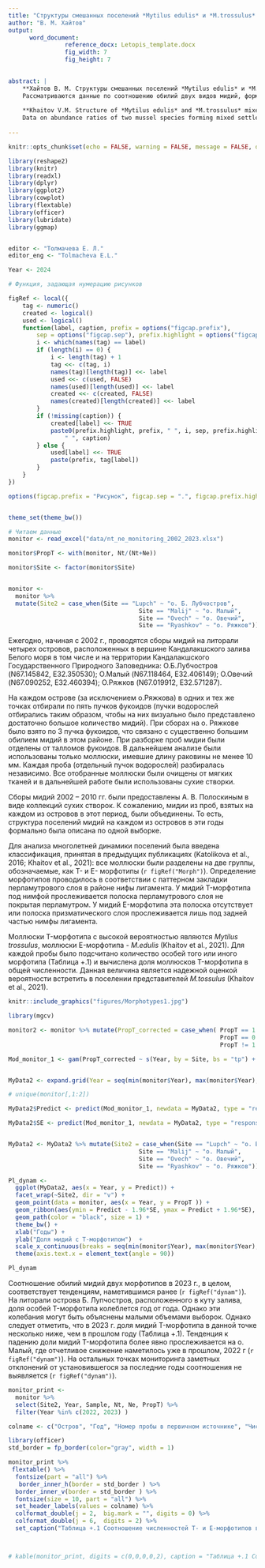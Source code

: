 ```yaml
---
title: "Cтруктуры смешанных поселений *Mytilus edulis* и *M.trossulus* в вершине Кандалакшского залива"
author: "В. М. Хайтов"
output: 
      word_document:
                reference_docx: Letopis_template.docx
                fig_width: 7
                fig_height: 7

 
abstract: |
    **Хайтов В. М. Cтруктуры смешанных поселений *Mytilus edulis* и *M.trossulus* в вершине Кандалакшского залива ** // Толмачева Е. Л.  (ред.) Летопись природы Кадалакшского заповедника за 2023 год (ежегодный отчет). Кандалакша. Т.1 (Летопись природы Кандалакшского заповедника, кн. ++)
    Рассматриваются данные по соотношению обилий двух видов мидий, формирующих смешанные поселения в стандартных точках наблюдений (четыре оcтрова, расположенных на разном расстоянии от кута залива и пять мидиевых банок). 
    
    **Khaitov V.M. Structure of *Mytilus edulis* and *M.trossulus* mixed settlements in the top of Kandalaksha Bay** // Tolmacheva E. L. (ed.)  The Chronicle of Nature by the Kandalaksha Reserve for 2021 (Annual report).  Kandalaksha. V.1. (The Chronicle of Nature by the Kandalaksha Reserve, Book N ++)
    Data on abundance ratios of two mussel species forming mixed settlements at standard observation points (four islands located at different distances from the bay top and at five mussel beds) are considered.  
           
---
```


```r


knitr::opts_chunk$set(echo = FALSE, warning = FALSE, message = FALSE, dpi=300)

library(reshape2)
library(knitr)
library(readxl)
library(dplyr)
library(ggplot2)
library(cowplot)
library(flextable)
library(officer)
library(lubridate)
library(ggmap)


editor <- "Толмачева Е. Л."
editor_eng <- "Tolmacheva E.L."

Year <- 2024

# Функция, задающая нумерацию рисунков

figRef <- local({
    tag <- numeric()
    created <- logical()
    used <- logical()
    function(label, caption, prefix = options("figcap.prefix"), 
        sep = options("figcap.sep"), prefix.highlight = options("figcap.prefix.highlight")) {
        i <- which(names(tag) == label)
        if (length(i) == 0) {
            i <- length(tag) + 1
            tag <<- c(tag, i)
            names(tag)[length(tag)] <<- label
            used <<- c(used, FALSE)
            names(used)[length(used)] <<- label
            created <<- c(created, FALSE)
            names(created)[length(created)] <<- label
        }
        if (!missing(caption)) {
            created[label] <<- TRUE
            paste0(prefix.highlight, prefix, " ", i, sep, prefix.highlight, 
                " ", caption)
        } else {
            used[label] <<- TRUE
            paste(prefix, tag[label])
        }
    }
})

options(figcap.prefix = "Рисунок", figcap.sep = ".", figcap.prefix.highlight = "**")


theme_set(theme_bw())


```



```r
# Читаем данные
monitor <- read_excel("data/nt_ne_monitoring_2002_2023.xlsx") 

monitor$PropT <- with(monitor, Nt/(Nt+Ne))

monitor$Site <- factor(monitor$Site)


monitor <- 
  monitor %>% 
  mutate(Site2 = case_when(Site == "Lupch" ~ "о. Б. Лубчостров",
                                     Site == "Malij" ~ "о. Малый",
                                     Site == "Ovech" ~ "о. Овечий",
                                     Site == "Ryashkov" ~ "о. Ряжков")) 

```


Ежегодно, начиная с 2002 г., проводятся сборы мидий на литорали четырех островов, расположенных в вершине Кандалакшского залива Белого моря в том числе и на территории Кандалакшского Государственного Природного Заповедника: О.Б.Лубчостров (N67.145842, E32.350530); О.Малый (N67.118464, E32.406149); О.Овечий (N67.090252, E32.460394); О.Ряжков (N67.019912, E32.571287). 

На каждом острове (за исключением о.Ряжкова) в одних и тех же точках отбирали по пять пучков фукоидов (пучки водорослей отбирались таким образом, чтобы на них визуально было представлено достаточно большое количество мидий). При сборах на о. Ряжкове было взято по 3 пучка фукоидов, что связано с существенно большим обилием мидий в этом районе. При разборке проб мидии были отделены от талломов фукоидов. В дальнейшем анализе были использованы только моллюски, имевшие длину раковины не менее 10 мм. Каждая проба (отдельный пучок водорослей) разбиралась независимо. Все отобранные моллюски были очищены от мягких тканей и в дальнейшей работе были использованы сухие створки.


Сборы мидий 2002 – 2010 гг. были  предоставлены А. В. Полоскиным в виде коллекций сухих створок. К сожалению, мидии из проб, взятых на каждом из островов в этот период, были объединены. То есть, структура поселений мидий на каждом из островов в эти годы формально была описана по одной выборке. 



Для анализа многолетней динамики поселений была введена классификация, принятая в предыдущих публикациях (Katolikova et al., 2016; Khaitov et al., 2021): все моллюски были разделены на две группы, обозначаемые, как T- и E- морфотипы (`r figRef("Morph")`). Определение морфотипов проводилось в соответствии с паттерном закладки перламутрового слоя в районе нифы лигамента. У мидий T-морфотипа под нимфой прослеживается полоска перламутрового слоя не покрытая перламутром. У мидий E-морфотипа  эта полоска отсутствует или полоска призматического слоя прослеживается лишь под задней частью нимфы лигамента. 


Моллюски T-морфотипа с высокой вероятностью являются *Mytilus trossulus*, моллюски E-морфотипа - *M.edulis* (Khaitov et al., 2021). Для каждой пробы было подсчитано количество особей того или иного морфотипа (Таблица +.1) и вычислена доля моллюсков T-морфотипа в общей численности. Данная величина является надежной оценкой вероятности встретить в поселении представителей *M.tossulus* (Khaitov et al., 2021). 




```r

knitr::include_graphics("figures/Morphotypes1.jpg")

```







```r
library(mgcv)

monitor2 <- monitor %>% mutate(PropT_corrected = case_when( PropT == 1 ~ 0.9999,
                                                            PropT == 0 ~ 0.0001, 
                                                            PropT != 1 & PropT !=0 ~ PropT))

Mod_monitor_1 <- gam(PropT_corrected ~ s(Year, by = Site, bs = "tp") + Site, family = "betar", data = monitor2)


MyData2 <- expand.grid(Year = seq(min(monitor$Year), max(monitor$Year), 0.1), Site = levels(monitor$Site))

# unique(monitor[,1:2])

MyData2$Predict <- predict(Mod_monitor_1, newdata = MyData2, type = "response", se = T)$fit

MyData2$SE <- predict(Mod_monitor_1, newdata = MyData2, type = "response", se = T)$se.fit


MyData2 <- MyData2 %>% mutate(Site2 = case_when(Site == "Lupch" ~ "о. Б. Лубчостров",
                                     Site == "Malij" ~ "о. Малый",
                                     Site == "Ovech" ~ "о. Овечий",
                                     Site == "Ryashkov" ~ "о. Ряжков"))

Pl_dynam <- 
  ggplot(MyData2, aes(x = Year, y = Predict)) + 
  facet_wrap(~Site2, dir = "v") + 
  geom_point(data = monitor, aes(x = Year, y = PropT )) + 
  geom_ribbon(aes(ymin = Predict - 1.96*SE, ymax = Predict + 1.96*SE), alpha = 0.2) + 
  geom_path(color = "black", size = 1) +
  theme_bw() + 
  xlab("Годы") + 
  ylab("Доля мидий с T-морфотипом")  + 
  scale_x_continuous(breaks = seq(min(monitor$Year), max(monitor$Year), 1) )+
  theme(axis.text.x = element_text(angle = 90))

```



```r

Pl_dynam
```

Соотношение обилий мидий двух морфотипов в 2023 г., в целом, соответствует тенденциям, наметившимся ранее (`r figRef("dynam")`). На литорали острова Б. Лупчостров, расположенного в куту залива, доля особей T-морфотипа колеблется год от года. Однако эти колебания могут быть объяснены малыми объемами выборок. Однако следует отметить, что в 2023 г. доля мидий T-морфотипа в данной точке несколько ниже, чем в прошлом году (Таблица +.1). Тенденция к падению доли мидий T-морфотипа более явно прослеживается на о. Малый, где отчетливое снижение наметилось уже в прошлом, 2022 г (`r figRef("dynam")`). На остальных точках мониторинга заметных отклонений от установившегося за последние годы соотношения не выявляется (`r figRef("dynam")`). 



```r
monitor_print <- 
  monitor %>% 
  select(Site2, Year, Sample, Nt, Ne, PropT) %>% 
  filter(Year %in% c(2022, 2023) )

colname <- c("Остров", "Год", "Номер пробы в первичном источнике", "Численность T-морфотипа", "Численность E-морфотипа", "Доля T-морфотипа в общей численности")

library(officer)
std_border = fp_border(color="gray", width = 1)

monitor_print %>% 
 flextable() %>% 
  fontsize(part = "all") %>% 
   border_inner_h(border = std_border ) %>% 
  border_inner_v(border = std_border ) %>% 
  fontsize(size = 10, part = "all") %>% 
  set_header_labels(values = colname) %>% 
  colformat_double(j = 2,  big.mark = "", digits = 0) %>% 
  colformat_double(j = 6,  digits = 2) %>%
  set_caption("Таблица +.1 Соотношение численностей T- и E-морфотипов в пробах на четырех островах в 2022-2023 г. Abundance of T- and E-morfotypes in samples from four island in 2022-2023") 



# kable(monitor_print, digits = c(0,0,0,0,2), caption = "Таблица +.1 Соотношение численностей T- и E-морфотипов в пробах на четырех островах в 2023 г. Abundance of T- and E-morfotypes in samples from four island in 2023")

```


